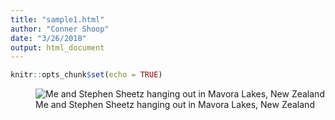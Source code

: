 ```yaml
---
title: "sample1.html"
author: "Conner Shoop"
date: "3/26/2018"
output: html_document
---
```


```r
knitr::opts_chunk$set(echo = TRUE)
```

<div style="width:600px; height=300px">
![Me and Stephen Sheetz hanging out in Mavora Lakes, New Zealand](FranckHertz.png)
</div>